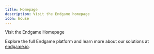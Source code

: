 ```yaml
---
title: Homepage
description: Visit the Endgame homepage
icon: house
---
```


<Card href="https://endgame.io" icon="house">
  Visit the Endgame Homepage
</Card>

Explore the full Endgame platform and learn more about our solutions at [endgame.io](https://endgame.io).